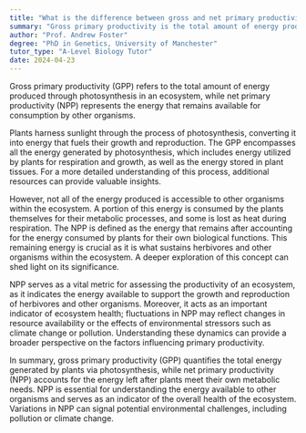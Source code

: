 ```yaml
---
title: "What is the difference between gross and net primary productivity?"
summary: "Gross primary productivity is the total amount of energy produced by photosynthesis, while net primary productivity is the energy available for consumption by organisms."
author: "Prof. Andrew Foster"
degree: "PhD in Genetics, University of Manchester"
tutor_type: "A-Level Biology Tutor"
date: 2024-04-23
---
```


Gross primary productivity (GPP) refers to the total amount of energy produced through photosynthesis in an ecosystem, while net primary productivity (NPP) represents the energy that remains available for consumption by other organisms.

Plants harness sunlight through the process of photosynthesis, converting it into energy that fuels their growth and reproduction. The GPP encompasses all the energy generated by photosynthesis, which includes energy utilized by plants for respiration and growth, as well as the energy stored in plant tissues. For a more detailed understanding of this process, additional resources can provide valuable insights.

However, not all of the energy produced is accessible to other organisms within the ecosystem. A portion of this energy is consumed by the plants themselves for their metabolic processes, and some is lost as heat during respiration. The NPP is defined as the energy that remains after accounting for the energy consumed by plants for their own biological functions. This remaining energy is crucial as it is what sustains herbivores and other organisms within the ecosystem. A deeper exploration of this concept can shed light on its significance.

NPP serves as a vital metric for assessing the productivity of an ecosystem, as it indicates the energy available to support the growth and reproduction of herbivores and other organisms. Moreover, it acts as an important indicator of ecosystem health; fluctuations in NPP may reflect changes in resource availability or the effects of environmental stressors such as climate change or pollution. Understanding these dynamics can provide a broader perspective on the factors influencing primary productivity.

In summary, gross primary productivity (GPP) quantifies the total energy generated by plants via photosynthesis, while net primary productivity (NPP) accounts for the energy left after plants meet their own metabolic needs. NPP is essential for understanding the energy available to other organisms and serves as an indicator of the overall health of the ecosystem. Variations in NPP can signal potential environmental challenges, including pollution or climate change.
    